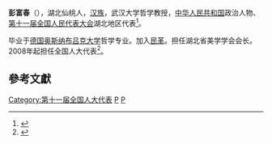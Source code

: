 '''彭富春'''（{{bd|1963年||}}），湖北仙桃人，[[汉族|汉族]]，武汉大学哲学教授，[[中华人民共和国|中华人民共和国]]政治人物、[[第十一届全国人民代表大会|第十一届全国人民代表大会]]湖北地区代表<ref>{{cite web|author=新华网|title=第十一届全国人大代表|url=http://news.xinhuanet.com/ziliao/2008-03/03/content_7708230.htm?node=36628|publisher=新华网|accessdate=2014-01-07|archive-date=2014-01-10|archive-url=https://web.archive.org/web/20140110211415/http://news.xinhuanet.com/ziliao/2008-03/03/content_7708230.htm?node=36628|dead-url=no}}</ref>。

毕业于[[德国奥斯纳布吕克大学|德国奥斯纳布吕克大学]]哲学专业。加入[[民革|民革]]。担任湖北省美学学会会长。2008年起担任全国人大代表<ref>{{cite news|title=全国人大代表信息-彭富春|url= http://210.82.31.1:8084/delegate/viewDelegate.action?dbid=111655|accessdate=2013-04-05|newspaper=全国人大网|archive-url=https://web.archive.org/web/20140514074737/http://www.npc.gov.cn/delegate/viewDelegate.action?dbid=111655|archive-date=2014-05-14|dead-url=yes}}</ref>。

==參考文獻==
{{reflist}}
[[Category:第十一届全国人大代表|Category:第十一届全国人大代表]]
[[Category:仙桃人|P]]
[[Category:武汉大学校友|P]]